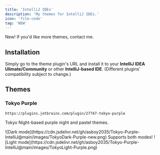 ```yaml
---
title: 'IntelliJ IDEs'
description: 'My themes for IntelliJ IDEs.'
icon: 'file-code'
tag: 'NEW'
---
```


<Note>New! If you'd like more themes, contact me.</Note>

## Installation
Simply go to the theme plugin's URL and install it to your **IntelliJ IDEA Ulimate/Community** or other **IntelliJ-based IDE**.
(Different plugins' compatibility subject to change.)

## Themes
### Tokyo Purple
```url icon="download" Marketplace URL
https://plugins.jetbrains.com/plugin/27747-tokyo-purple
```
Tokyo Night-based purple night and pastel themes.
<Frame caption="Dark Mode">
    ![Dark mode](https://cdn.jsdelivr.net/gh/asboy2035/Tokyo-Purple-IntelliJ@main/images/TokyoDark-Purple-new.png)
</Frame>
Supports both modes!
<Frame caption="Light Mode">
    ![Light mode](https://cdn.jsdelivr.net/gh/asboy2035/Tokyo-Purple-IntelliJ@main/images/TokyoLight-Purple.png)
</Frame>
